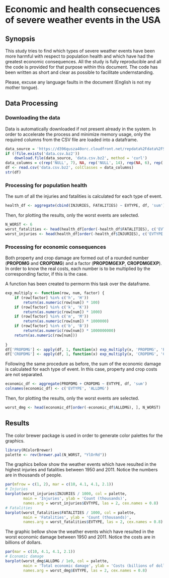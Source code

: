 # Economic and health consecuences of severe weather events in the USA

## Synopsis

This study tries to find which types of severe weather events have been more harmful with respect to population health and which have had the greatest economic consequences. All the study is fully reproducible and all the code is provided for that purpose within this document. The code has been written as short and clear as possible to facilitate undernstanding.

Please, excuse any language faults in the document (English is not my mother tongue).

## Data Processing

### Downloading the data

Data is automatically downloaded if not present already in the system. In order to accelerate the process and minimize memory usage, only the required columns from the CSV file are loaded into a dataframe.

```r
data_source = 'https://d396qusza40orc.cloudfront.net/repdata%2Fdata%2FStormData.csv.bz2'
if (!file.exists('data.csv.bz2'))
	download.file(data_source, 'data.csv.bz2', method = 'curl')
data_columns = c(rep('NULL', 7), NA, rep('NULL', 14), rep(NA, 6), rep('NULL', 9))
df <- read.csv('data.csv.bz2', colClasses = data_columns)
str(df)
```

### Processing for population health

The sum of all the injuries and fatalities is calculated for each type of event.

```r
health_df <- aggregate(cbind(INJURIES, FATALITIES) ~ EVTYPE, df, 'sum')
```

Then, for plotting the results, only the worst events are selected.

```r
N_WORST <- 6
worst_fatalities <- head(health_df[order(-health_df$FATALITIES), c('EVTYPE', 'FATALITIES')], N_WORST)
worst_injuries <- head(health_df[order(-health_df$INJURIES), c('EVTYPE', 'INJURIES')], N_WORST)
```

### Processing for economic consequences

Both property and crop damage are formed out of a rounded number (**PROPDMG** and **CROPDMG**) and a factor (**PROPDMGEXP**, **CROPDMGEXP**). In order to know the real costs, each number is to be multiplied by the corresponding factor, if this is the case.

A function has been created to permorm this task over the dataframe.

```r
exp_multiply <- function(row, num, factor) {
	if (row[factor] %in% c('h', 'H'))
		return(as.numeric(row[num]) * 100)
	if (row[factor] %in% c('k', 'K'))
		return(as.numeric(row[num]) * 1000)
	if (row[factor] %in% c('m', 'M'))
		return(as.numeric(row[num]) * 1000000)
	if (row[factor] %in% c('b', 'B'))
		return(as.numeric(row[num]) * 1000000000)
	return(as.numeric(row[num]))
	
}
df['PROPDMG'] <- apply(df, 1, function(x) exp_multiply(x, 'PROPDMG', 'PROPDMGEXP'))
df['CROPDMG'] <- apply(df, 1, function(x) exp_multiply(x, 'CROPDMG', 'CROPDMGEXP'))
```

Following the same procedure as before, the sum of the economic damage is calculated for each type of event. In this case, property and crop costs are not separated.

```r
economic_df <- aggregate(PROPDMG + CROPDMG ~ EVTYPE, df, 'sum')
colnames(economic_df) <- c('EVTYPE', 'ALLDMG')
```

Then, for plotting the results, only the worst events are selected.

```r
worst_dmg <- head(economic_df[order(-economic_df$ALLDMG), ], N_WORST)
```

## Results

The color brewer package is used in order to generate color palettes for the graphics.

```r
library(RColorBrewer)
palette <- rev(brewer.pal(N_WORST, "YlOrRd"))
```

The graphics bellow show the weather events which have resulted in the highest injuries and fatalities between 1950 and 2011. Notice the numbers are in thousands of people.

```r
par(mfrow = c(1, 2), mar = c(10, 4.1, 4.1, 2.1))
# Injuries
barplot(worst_injuries$INJURIES / 1000, col = palette,
        main = 'Injuries', ylab = 'Count (thousands)',
        names.arg = worst_injuries$EVTYPE, las = 2, cex.names = 0.8)
# Fatalities
barplot(worst_fatalities$FATALITIES / 1000, col = palette,
        main = 'Fatalities', ylab = 'Count (thousands)',
        names.arg = worst_fatalities$EVTYPE, las = 2, cex.names = 0.8)
```

The graphic bellow show the weather events which have resulted in the worst economic damage between 1950 and 2011. Notice the costs are in billions of dollars.

```r
par(mar = c(10, 4.1, 4.1, 2.1))
# Economic damage
barplot(worst_dmg$ALLDMG / 1e9, col = palette,
        main = 'Total economic damage', ylab = 'Costs (billions of dollars)',
        names.arg = worst_dmg$EVTYPE, las = 2, cex.names = 0.8)
```
